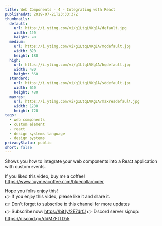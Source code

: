 ```yaml
---
title: Web Components - 4 - Integrating with React
publishedAt: 2019-07-21T23:33:37Z
thumbnails:
  default:
    url: https://i.ytimg.com/vi/g1LtqLVKgIA/default.jpg
    width: 120
    height: 90
  medium:
    url: https://i.ytimg.com/vi/g1LtqLVKgIA/mqdefault.jpg
    width: 320
    height: 180
  high:
    url: https://i.ytimg.com/vi/g1LtqLVKgIA/hqdefault.jpg
    width: 480
    height: 360
  standard:
    url: https://i.ytimg.com/vi/g1LtqLVKgIA/sddefault.jpg
    width: 640
    height: 480
  maxres:
    url: https://i.ytimg.com/vi/g1LtqLVKgIA/maxresdefault.jpg
    width: 1280
    height: 720
tags:
  - web components
  - custom element
  - react
  - design systems language
  - design systems
privacyStatus: public
short: false
---
```

  
  Shows you how to integrate your web components into a React application with custom events.

If you liked this video, buy me a coffee! https://www.buymeacoffee.com/bluecollarcoder

Hope you folks enjoy this!    
👉 If you enjoy this video, please like it and share it.    
👉 Don't forget to subscribe to this channel for more updates.    
👉 Subscribe now: https://bit.ly/2E7drfJ
👉 Discord server signup: https://discord.gg/ddMZFtTDa5
  